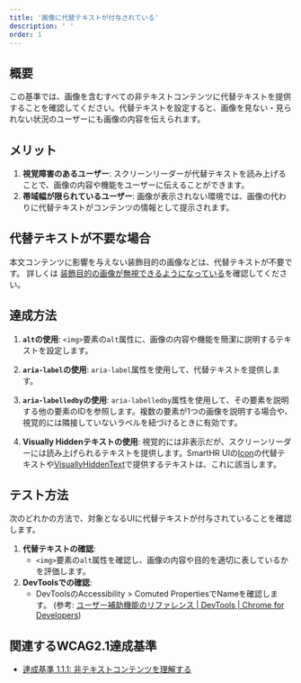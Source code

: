 ```yaml
---
title: '画像に代替テキストが付与されている'
description: ' '
order: 1
---
```


## 概要
この基準では、画像を含むすべての非テキストコンテンツに代替テキストを提供することを確認してください。代替テキストを設定すると、画像を見ない・見られない状況のユーザーにも画像の内容を伝えられます。

## メリット
1. **視覚障害のあるユーザー**: スクリーンリーダーが代替テキストを読み上げることで、画像の内容や機能をユーザーに伝えることができます。
2. **帯域幅が限られているユーザー**: 画像が表示されない環境では、画像の代わりに代替テキストがコンテンツの情報として提示されます。

## 代替テキストが不要な場合
本文コンテンツに影響を与えない装飾目的の画像などは、代替テキストが不要です。
詳しくは [装飾目的の画像が無視できるようになっている](../decorative-image/)を確認してください。 

## 達成方法
1. **`alt`の使用**:
    `<img>`要素の`alt`属性に、画像の内容や機能を簡潔に説明するテキストを設定します。

2. **`aria-label`の使用**:
    `aria-label`属性を使用して、代替テキストを提供します。

3. **`aria-labelledby`の使用**:
    `aria-labelledby`属性を使用して、その要素を説明する他の要素のIDを参照します。複数の要素が1つの画像を説明する場合や、視覚的には隣接していないラベルを紐づけるときに有効です。

4. **Visually Hiddenテキストの使用**:
    視覚的には非表示だが、スクリーンリーダーには読み上げられるテキストを提供します。SmartHR UIの[Icon](https://smarthr.design/products/components/icon/)の代替テキストや[VisuallyHiddenText](https://smarthr.design/products/components/visually-hidden-text/)で提供するテキストは、これに該当します。

## テスト方法
次のどれかの方法で、対象となるUIに代替テキストが付与されていることを確認します。

1. **代替テキストの確認**:
    - `<img>`要素の`alt`属性を確認し、画像の内容や目的を適切に表しているかを評価します。
1. **DevToolsでの確認**:
    - DevToolsのAccessibility > Comuted PropertiesでNameを確認します。 (参考: [ユーザー補助機能のリファレンス  |  DevTools  |  Chrome for Developers](https://developer.chrome.com/docs/devtools/accessibility/reference?hl=ja#computed))

## 関連するWCAG2.1達成基準
- [達成基準 1.1.1: 非テキストコンテンツを理解する](https://waic.jp/translations/WCAG21/Understanding/non-text-content.html)
